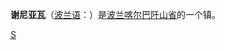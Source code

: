{{Infobox Settlement
| name = 谢尼亚瓦<br/>Sieniawa
| image_skyline = Sieniawa cerkiew 1.jpg
| imagesize = 250px
| image_caption = 
| image_flag = 
| image_shield = POL Sieniawa COA.svg
| pushpin_map = Poland
| pushpin_label_position = bottom
| subdivision_type = 国家
| subdivision_name = {{POL}}
| subdivision_type1 = [[波兰行政区划|省]]
| subdivision_name1 = [[喀尔巴阡山省|喀尔巴阡山省]]
| subdivision_type2 = [[波兰行政区划|县]]
| subdivision_name2 =  [[普热沃斯克县|普热沃斯克县]]
| elevation_m = 
| elevation_ft = 
| area_total_km2 = 6.76
| population_as_of = 2006年
| population_total = 2065
| population_density_km2 = auto
| timezone = [[CET|CET]]
| utc_offset = +1
| timezone_DST = [[CEST|CEST]]
| utc_offset_DST = +2
| latd = 50
| latm = 10
| lats = 41
| latNS = N
| longd = 22
| longm = 36
| longs = 38
| longEW = E
| website =  
}}
'''谢尼亚瓦'''（[[波兰语|波兰语]]：'''{{lang|pl|Sieniawa}}'''）是[[波兰|波兰]][[喀尔巴阡山省|喀尔巴阡山省]]的一个镇。

{{Poland-stub}}

[[Category:喀尔巴阡山省城市|S]]
